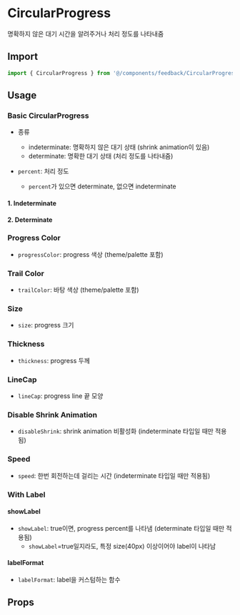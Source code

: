
<Meta of={CircularProgressStories} />

# CircularProgress

명확하지 않은 대기 시간을 알려주거나 처리 정도를 나타내줌

## Import

```js
import { CircularProgress } from '@/components/feedback/CircularProgress';
```

## Usage

### Basic CircularProgress

- 종류

  - indeterminate: 명확하지 않은 대기 상태 (shrink animation이 있음)
  - determinate: 명확한 대기 상태 (처리 정도를 나타내줌)

- `percent`: 처리 정도
  - `percent`가 있으면 determinate, 없으면 indeterminate

#### 1. Indeterminate

<Canvas of={CircularProgressStories.Indeterminate} />

#### 2. Determinate

<Canvas of={CircularProgressStories.Determinate} />

### Progress Color

- `progressColor`: progress 색상 (theme/palette 포함)

<Canvas of={CircularProgressStories.ProgressColor} />

### Trail Color

- `trailColor`: 바탕 색상 (theme/palette 포함)

<Canvas of={CircularProgressStories.TrailColor} />

### Size

- `size`: progress 크기

<Canvas of={CircularProgressStories.Size} />

### Thickness

- `thickness`: progress 두께

<Canvas of={CircularProgressStories.Thickness} />

### LineCap

- `lineCap`: progress line 끝 모양

<Canvas of={CircularProgressStories.LineCap} />

### Disable Shrink Animation

- `disableShrink`: shrink animation 비활성화 (indeterminate 타입일 때만 적용됨)

<Canvas of={CircularProgressStories.DisableShrinkAnimation} />

### Speed

- `speed`: 한번 회전하는데 걸리는 시간 (indeterminate 타입일 때만 적용됨)

<Canvas of={CircularProgressStories.Speed} />

### With Label

#### showLabel

- `showLabel`: true이면, progress percent를 나타냄 (determinate 타입일 때만 적용됨)
  - `showLabel`=true일지라도, 특정 size(40px) 이상이어야 label이 나타남

<Canvas of={CircularProgressStories.ShowLabel} />

#### labelFormat

- `labelFormat`: label을 커스텀하는 함수

<Canvas of={CircularProgressStories.LabelFormat} />

## Props

<ArgTypes of={CircularProgressStories} sort="alpha" />
